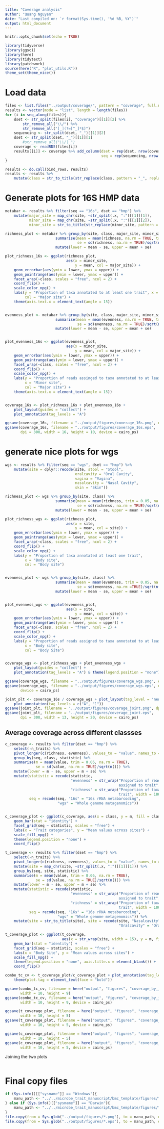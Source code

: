 ```yaml
---
title: "Coverage analysis"
author: "Quang Nguyen"
date: "Last compiled on: `r format(Sys.time(), '%d %B, %Y')`"
output: html_document
---
```


```r
knitr::opts_chunk$set(echo = TRUE)
```

```r
library(tidyverse)
library(ggsci)
library(here)
library(tidytext)
library(patchwork)
source(here("R", "plot_utils.R"))
theme_set(theme_nice())
```

# Load data  
```r
files <- list.files("../output/coverage/", pattern = "coverage", full.names = TRUE)
results <- vector(mode = "list", length = length(files))
for (i in seq_along(files)){
    dset <- str_split(files[i], "coverage")[[1]][2] %>% 
        str_remove_all("\\/") %>%
        str_remove_all("[_](?=[^_]*$)")
    sequencing <- str_split(dset, "_")[[1]][2]
    dset <- str_split(dset, "_")[[1]][1]
        #str_remove_all("\\/|_")
    coverage <- readRDS(files[i])
    results[[i]] <- coverage %>% add_column(dset = rep(dset, nrow(coverage)), 
                                            seq = rep(sequencing, nrow(coverage)), .before = 1)
}

results <- do.call(bind_rows, results)
results <- results %>% 
    mutate(class = str_to_title(str_replace(class, pattern = "_", replacement = " "))) 
```

# Generate plots for 16S HMP data

```r

metabar <- results %>% filter(seq == "16s", dset == "hmp") %>% 
    mutate(major_site = map_chr(site, ~str_split(.x, ":")[[1]][1]), 
           minor_site = map_chr(site, ~str_split(.x, ":")[[1]][2]), 
           minor_site = str_to_title(str_replace(minor_site, pattern = "_", replacement = " "))) 

richness_plot <- metabar %>% group_by(site, class, major_site, minor_site) %>% 
                       summarise(mean = mean(richness, na.rm = TRUE, trim = 0.05), 
                                 se = sd(richness, na.rm = TRUE)/sqrt(n())) %>% 
                       mutate(lower = mean - se, upper = mean + se)

plot_richness_16s <- ggplot(richness_plot, 
                            aes(x = minor_site, 
                                y = mean, col = major_site)) + 
    geom_errorbar(aes(ymin = lower, ymax = upper)) +
    geom_pointrange(aes(ymin = lower, ymax = upper)) + 
    facet_wrap(~class, scales = "free", ncol = 2) + 
    coord_flip() + 
    scale_color_npg() +
    labs(y = "Proportion of taxa annotated to at least one trait", x = "Minor site", 
         col = "Major site") + 
    theme(axis.text.x = element_text(angle = 15))


evenness_plot <- metabar %>% group_by(site, class, major_site, minor_site) %>% 
                       summarise(mean = mean(evenness, na.rm = TRUE, trim = 0.05), 
                                 se = sd(evenness, na.rm = TRUE)/sqrt(n())) %>% 
                       mutate(lower = mean - se, upper = mean + se)


plot_evenness_16s <- ggplot(evenness_plot, 
                            aes(x = minor_site, 
                                y = mean, col = major_site)) + 
    geom_errorbar(aes(ymin = lower, ymax = upper)) +
    geom_pointrange(aes(ymin = lower, ymax = upper)) + 
    facet_wrap(~class, scales = "free", ncol = 2) + 
    coord_flip() + 
    scale_color_npg() +
    labs(y = "Proportion of reads assinged to taxa annotated to at least one trait",
         x = "Minor site", 
         col = "Major site") + 
    theme(axis.text.x = element_text(angle = 15))


coverage_16s <- plot_richness_16s + plot_evenness_16s + 
    plot_layout(guides = "collect") + 
    plot_annotation(tag_levels = "A") 

ggsave(coverage_16s, filename = "../output/figures/coverage_16s.png", dpi = 300, width = 16, height = 10)
ggsave(coverage_16s, filename = "../output/figures/coverage_16s.eps", 
       dpi = 300, width = 16, height = 10, device = cairo_ps)
```

# generate nice plots for wgs    

```r

wgs <- results %>% filter(seq == "wgs", dset == "hmp") %>% 
    mutate(site = dplyr::recode(site, stool = "Stool", 
                                oralcavity = "Oral Cavity", 
                                vagina = "Vagina", 
                                nasalcavity = "Nasal Cavity", 
                                skin = "Skin")) 

richness_plot <- wgs %>% group_by(site, class) %>% 
                       summarise(mean = mean(richness, trim = 0.05, na.rm = TRUE), 
                                 se = sd(richness, na.rm = TRUE)/sqrt(n())) %>% 
                       mutate(lower = mean - se, upper = mean + se)

plot_richness_wgs <- ggplot(richness_plot, 
                            aes(x = site, 
                                y = mean, col = site)) + 
    geom_errorbar(aes(ymin = lower, ymax = upper)) +
    geom_pointrange(aes(ymin = lower, ymax = upper)) + 
    facet_wrap(~class, scales = "free", ncol = 2) + 
    coord_flip() + 
    scale_color_npg() +
    labs(y = "Proportion of taxa annotated at least one trait", 
         x = "Body site", 
         col = "Body site")


evenness_plot <- wgs %>% group_by(site, class) %>% 
                       summarise(mean = mean(evenness, trim = 0.05, na.rm = TRUE), 
                                 se = sd(evenness, na.rm =TRUE)/sqrt(n())) %>% 
                       mutate(lower = mean - se, upper = mean + se)


plot_evenness_wgs <- ggplot(evenness_plot, 
                            aes(x = site, 
                                y = mean, col = site)) + 
    geom_errorbar(aes(ymin = lower, ymax = upper)) +
    geom_pointrange(aes(ymin = lower, ymax = upper)) + 
    facet_wrap(~class, scales = "free", ncol = 2) + 
    coord_flip() + 
    scale_color_npg() +
    labs(y = "Proportion of reads assigned to taxa annotated to at least one trait",
         x = "Body site", 
         col = "Body Site")


coverage_wgs <- plot_richness_wgs + plot_evenness_wgs + 
    plot_layout(guides = "collect") + 
    plot_annotation(tag_levels = "A") & theme(legend.position = "none")

ggsave(coverage_wgs, filename = "../output/figures/coverage_wgs.png", dpi = 300, width = 13, height = 10)
ggsave(coverage_wgs, filename = "../output/figures/coverage_wgs.eps", dpi = 300, width = 13, height = 10, 
       device = cairo_ps)

```

```r
joint_plt <- coverage_16s / coverage_wgs + plot_layout(tag_level = 'new') + 
    plot_annotation(tag_levels = c("A", "1")) 
ggsave(joint_plt, filename = "../output/figures/coverage_joint.png", dpi = 300, width = 13, height = 20)
ggsave(joint_plt, filename = "../output/figures/coverage_joint.eps", 
       dpi = 300, width = 13, height = 20, device = cairo_ps)
```

## Average coverage across different classses 

```r
c_coverage <- results %>% filter(dset == "hmp") %>% 
    select(-n_traits) %>% 
    pivot_longer(c(richness, evenness), values_to = "value", names_to = "statistic") %>% 
    group_by(seq, class, statistic) %>% 
    summarise(m = mean(value, trim = 0.05, na.rm = TRUE), 
              se = sd(value, na.rm = TRUE)/sqrt(n())) %>%
    mutate(lower = m - se, upper = m + se) %>%
    mutate(statistic = recode(statistic, 
                              "evenness" = str_wrap("Proportion of reads 
                                                    assigned to trait", width = 100), 
                              "richness" = str_wrap("Proportion of taxa assigned to 
                                                    trait", width = 100)), 
           seq = recode(seq, "16s" = "16s rRNA metabarcoding", 
                        "wgs" = "Whole genome metagenomics"))


c_coverage_plot <- ggplot(c_coverage, aes(x = class, y = m, fill = class)) + 
    geom_bar(stat = "identity") +
    facet_grid(seq ~ statistic, scales = "free") + 
    labs(x = "Trait categories", y = "Mean values across sites") +
    scale_fill_npg() + 
    theme(legend.position = "none") +
    coord_flip()

t_coverage <- results %>% filter(dset == "hmp") %>% 
    select(-n_traits) %>% 
    pivot_longer(c(richness, evenness), values_to = "value", names_to = "statistic") %>% 
    mutate(site = map_chr(site, ~str_split(.x, ":")[[1]][1])) %>% 
    group_by(seq, site, statistic) %>% 
    summarise(m = mean(value, trim = 0.05, na.rm = TRUE), 
              se = sd(value, na.rm = TRUE)/sqrt(n())) %>%
    mutate(lower = m - se, upper = m + se) %>%
    mutate(statistic = recode(statistic, 
                              "evenness" = str_wrap("Proportion of reads 
                                                    assigned to trait", width = 100), 
                              "richness" = str_wrap("Proportion of taxa assigned to 
                                                    trait", width = 100)), 
           seq = recode(seq, "16s" = "16s rRNA metabarcoding", 
                        "wgs" = "Whole genome metagenomics")) %>%
    mutate(site = str_to_title(site), site = recode(site, "Nasalcavity" = "Nasal Cavity", 
                                                    "Oralcavity" = "Oral Cavity"))

t_coverage_plot <- ggplot(t_coverage, 
                          aes(x = str_wrap(site, width = 15), y = m, fill = site)) + 
    geom_bar(stat = "identity") +
    facet_grid(seq ~ statistic, scales = "free") + 
    labs(x = "Body Site", y = "Mean values across sites") +
    scale_fill_npg() + 
    theme(legend.position = "none", axis.title.x = element_blank()) +
    coord_flip()

combo_tc_cv <- t_coverage_plot/c_coverage_plot + plot_annotation(tag_levels = "A") &
    theme(plot.tag = element_text(face = "bold"))
```

```r

ggsave(combo_tc_cv, filename = here("output", "figures", "coverage_by_joint_agg.png"), 
       width = 10, height = 9)
ggsave(combo_tc_cv, filename = here("output", "figures", "coverage_by_joint_agg.eps"), 
       width = 10, height = 9, device = cairo_ps)

ggsave(t_coverage_plot, filename = here("output", "figures", "coverage_by_trait_agg.png"), 
       width = 10, height = 5)
ggsave(t_coverage_plot, filename = here("output", "figures", "coverage_by_trait_agg.eps"), 
       width = 10, height = 5, device = cairo_ps)

ggsave(c_coverage_plot, filename = here("output", "figures", "coverage_by_categ_agg.png"), 
       width = 10, height = 5)
ggsave(c_coverage_plot, filename = here("output", "figures", "coverage_by_categ_agg.eps"), 
       width = 10, height = 5, device = cairo_ps)
```


Joining the two plots 

```r

```





# Final copy files   

```r
if (Sys.info()[["sysname"]] == "Windows"){
    manu_path <- "../../microbe_trait_manuscript/bmc_template/figures/"
} else if (Sys.info()[["sysname"]] == "Darwin"){
    manu_path <- "../../microbe_trait_manuscript/bmc_template/figures/"
}
file.copy(from = Sys.glob("../output/figures/*.png"), to = manu_path, overwrite = TRUE, recursive = TRUE)
file.copy(from = Sys.glob("../output/figures/*.eps"), to = manu_path, overwrite = TRUE)
```

